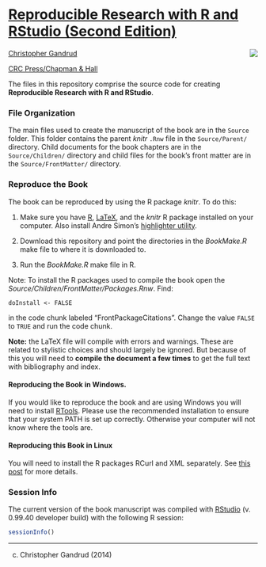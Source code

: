# [Reproducible Research with R and RStudio (Second Edition)](http://christophergandrud.GitHub.io/RepResR-RStudio/)

[<img src="http://3.bp.blogspot.com/-f8MFbNEoyGU/UYNGekqEkTI/AAAAAAAAGOM/Dq36pI06kTQ/s320/RepResCover.jpg" align="right" />](http://www.amazon.com/dp/1466572841)

[Christopher Gandrud](http://christophergandrud.blogspot.com/p/biocontact.html)

[CRC Press/Chapman & Hall](http://www.crcpress.com/product/isbn/9781466572843)

The files in this repository comprise the source code for creating
**Reproducible Research with R and RStudio**.

### File Organization

The main files used to create the manuscript of the book are in the `Source`
folder. This folder contains the parent *knitr* `.Rnw` file in the
`Source/Parent/` directory. Child documents for the book chapters are in the
`Source/Children/` directory and child files for the book's front matter are in
the `Source/FrontMatter/` directory.

### Reproduce the Book

The book can be reproduced by using the R package *knitr*. To do this:

1. Make sure you have [R](http://www.r-project.org/),
[LaTeX](http://www.latex-project.org/ftp.html), and the *knitr* R package
installed on your computer. Also install Andre Simon's
[highlighter utility](http://www.andre-simon.de/zip/download.html).

2. Download this repository and point the directories in the *BookMake.R* make
file to where it is downloaded to.

3. Run the *BookMake.R* make file in R.

Note: To install the R packages used to compile the book open the
*Source/Children/FrontMatter/Packages.Rnw*. Find:

```
doInstall <- FALSE
```

in the code chunk labeled "FrontPackageCitations". Change the value `FALSE` to
`TRUE` and run the code chunk.

**Note:** the LaTeX file will compile with errors and warnings. These are
related to stylistic choices and should largely be ignored. But because of this
you will need to **compile the document a few times** to get the full text
with bibliography and index.

#### Reproducing the Book in Windows.

If you would like to reproduce the book and are using Windows you will need to
install [RTools](http://cran.r-project.org/bin/windows/Rtools/installer.html).
Please use the recommended installation to ensure that your system PATH is set
up correctly. Otherwise your computer will not know where the tools are.

#### Reproducing this Book in Linux

You will need to install the R packages RCurl and XML separately. See
[this post](https://GitHub.com/cboettig/treeBASE/issues/5) for more details.

### Session Info

The current version of the book manuscript was compiled with
[RStudio](http://www.rstudio.com/) (v. 0.99.40 developer build) with the
following R session:

```r
sessionInfo()
```

---

(c) Christopher Gandrud (2014)
